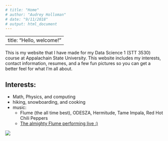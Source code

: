 ```yaml
---
# title: "Home"
# author: "Audrey Holloman"
# date: "9/11/2018"
# output: html_document
---
```

---
title: "Hello, welcome!"
---


This is my website that I have made for my Data Science 1 (STT 3530) course at Appalachain State University. This website includes my interests, contact information, resumes, and a few fun pictures so you can get a better feel for what I'm all about.

## Interests:
* Math, Physics, and computing
* hiking, snowboarding, and cooking
* music:
    * Flume (the all time best), ODESZA, Hermitude, Tame Impala, Red Hot Chili Peppers
    * [The almighty Flume performing live :)](https://www.youtube.com/watch?v=oufPs0zPuyw)

![](~/GitHub Repositories/hollomanma.github.io/friends.jpg)







